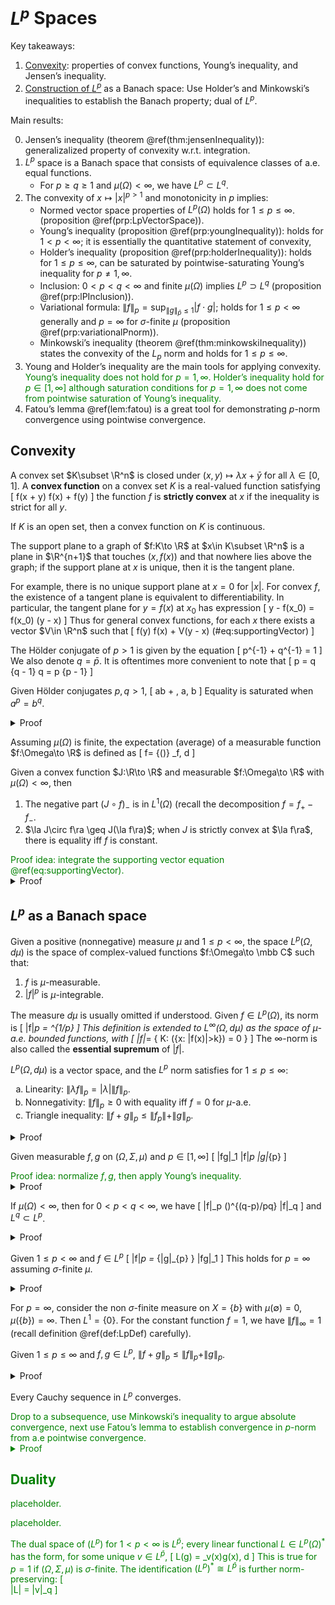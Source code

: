 # $L^p$ Spaces 

Key takeaways: 

1. [Convexity](#convexAnalysis): 
    properties of convex functions, Young's inequality, 
    and Jensen's inequality. 
2. [Construction of $L^p$](#LpSpace) as a Banach space:
    Use Holder's and Minkowski's inequalities to 
    establish the Banach property; dual of $L^p$. 

Main results: 

0. Jensen's inequality (theorem \@ref(thm:jensenInequality)): 
    generalizalized property of convexity w.r.t. integration. 
1. $L^p$ space is a Banach space that consists of 
    equivalence classes of a.e. equal functions. 
    - For $p\geq q\geq 1$ and $\mu(\Omega)<\infty$, we have 
        $L^{p} \subset L^q$. 
2. The convexity of $x\mapsto |x|^{p>1}$ and monotonicity in $p$ 
    implies: 
    - Normed vector space properties of $L^p(\Omega)$ holds for $1\leq p\leq \infty$. 
    (proposition \@ref(prp:LpVectorSpace)). 
    - Young's inequality (proposition \@ref(prp:youngInequality)): 
        holds for $1<p<\infty$; it is essentially the quantitative statement of 
        convexity, 
    - Holder's inequality (proposition \@ref(prp:holderInequality)): 
        holds for $1\leq p\leq \infty$, can be saturated by pointwise-saturating 
        Young's inequality for $p\neq 1, \infty$. 
    - Inclusion: $0<p<q<\infty$ and finite $\mu(\Omega)$ implies $L^p \supset L^q$ 
    (proposition \@ref(prp:lPInclusion)). 
    - Variational formula: $\|f\|_p = \sup_{\|g\|_{\bar p}\leq 1} |f\cdot g|$; 
    holds for $1\leq p < \infty$ generally and $p=\infty$ for 
    $\sigma$-finite $\mu$ (proposition \@ref(prp:variationalPnorm)). 
    - Minkowski's inequality (theorem \@ref(thm:minkowskiInequality)) 
        states the convexity of the $L_p$ norm and holds for $1\leq p\leq \infty$. 
3. Young and Holder's inequality are the main tools for applying convexity. 
    <span style="color:green">
    Young's inequality does not hold for $p=1, \infty$. 
    Holder's inequality hold for $p\in [1, \infty]$ 
    although saturation conditions for $p=1, \infty$ does not come from pointwise 
    saturation of Young's inequality. 
    <span>
4. Fatou's lemma \@ref(lem:fatou) is a great tool for demonstrating 
    $p$-norm convergence using pointwise convergence. 

## Convexity {#convexAnalysis -}

:::{.definition name="convex set and function"}
A convex set $K\subset \R^n$ is closed under 
$(x, y)\mapsto \lambda x + \bar y$ 
for all $\lambda \in [0, 1]$. A **convex function** 
on a convex set $K$ is a real-valued function satisfying 
\[ 
    f(\lambda x + \bar \lambda y) 
    \leq \lambda f(x) + \bar \lambda f(y)
\] 
the function $f$ is **strictly convex** at $x$ if the 
inequality is strict for all $y$. 
:::

:::{.proposition}
If $K$ is an open set, then a convex function on $K$ is continuous. 
:::

:::{.definition name="support plane"}
The support plane to a graph of $f:K\to \R$ at 
$x\in K\subset \R^n$ is a plane in $\R^{n+1}$ that 
touches $(x, f(x))$ and that nowhere lies above the graph; 
if the support plane at $x$ is unique, then it is the tangent plane. 
:::
For example, there is no unique support plane at $x=0$ for $|x|$. 
For convex $f$, the existence of a tangent plane is equivalent 
to differentiability. In particular, the tangent plane 
for $y=f(x)$ at $x_0$ has expression 
\[ 
    y - f(x_0) = \nabla f(x_0) \cdot (y - x)
\] 
Thus for general convex functions, for each $x$ there exists 
a vector $V\in \R^n$ such that 
\[ 
    f(y) \geq f(x) + V\cdot (y - x)
    (\#eq:supportingVector)
\] 

:::{.definition name="Hölder conjugate"}
The Hölder conjugate of $p>1$ is given by the equation 
\[ 
    p^{-1} + q^{-1} = 1
\] 
We also denote $q=\bar p$. 
It is oftentimes more convenient to note that 
\[ 
    p = \df q {q - 1} \iff q = \df p {p - 1}
\] 
:::

:::{.proposition #youngInequality name="Young's inequality"}
Given Hölder conjugates $p, q>1$, 
\[ 
    ab \leq \df {a^p}{p} + \df{b^q}{q}, \quad \forall a, b\geq 0
\] 
Equality is saturated when $a^p = b^q$. 
:::
<details>
<summary>Proof</summary>
Consider the convex function $f(a) = \df{a^p}{p}$. 
Its Legendre transform is 
\begin{align}
    g(b) 
    &= \sup_a \left(ab - \df {a^p}{p}\right) 
    = a_*b - \df{a_*^p}{p},\quad a_* = b^{1/(p-1)} \\ 
    &= b^{1 + 1/(p-1)} - \df 1 p b^{p/(p-1)} = b^q - \df 1 p b^q 
    = \df{b^q}{q}
\end{align}
Young's inequality follows from the variational characterization 
of the Legendre transform. 
Equality is saturated when $a=b^{1/(p-1)} \iff a^p = b^q$. 
</details>

:::{.definition name="average of a measurable function"}
Assuming $\mu(\Omega)$ is finite, the expectation (average) of 
a measurable function $f:\Omega\to \R$ is defined as 
\[ 
    \la f\ra = \df 1 {\mu(\Omega)} \int_\Omega f\, d\mu 
\] 
:::

:::{.theorem #jensenInequality name="Jensen's inequality"}
Given a convex function $J:\R\to \R$ and 
measurable $f:\Omega\to \R$ with $\mu(\Omega)<\infty$, then 

1. The negative part $(J\circ f)_-$ is in $L^1(\Omega)$ 
    (recall the decomposition $f=f_+ - f_-$. 
2. $\la J\circ f\ra \geq J(\la f\ra)$; when $J$ is strictly 
convex at $\la f\ra$, there is equality iff $f$ is constant. 
:::
<span style="color:green">
Proof idea: integrate the supporting 
vector equation \@ref(eq:supportingVector). 
</span>
<details>
<summary>Proof</summary>
Fixing $\la f\ra$, there exists a constant $V\in \R$ 
such that 
\[ 
    J(\forall t)\geq J(\la f\ra) + V(t - \la f\ra)
    (\#eq:convexity) 
\] 
This bounds the negative component (but not the positive one!) 
\[ 
    [J\circ f]_-(x) \leq |J(\la f\ra)| + |V||\la f\ra| + |V| |f(x)| 
\] 
using $\mu(\Omega)<\infty$, this bounded function is integrable. 
To obtain (2), integrate \@ref(eq:convexity) for all $t=f(x)$ 
\[ 
    \la J \circ f\ra \geq J(\la f\ra) - V \la f\ra + V\la f\ra 
\] 
with $J$ strictly convex, the inequality is saturated 
when $\la J\circ f\ra = J(\la f\ra)$. 
</details>

## $L^p$ as a Banach space {#LpSpace -}

:::{.definition #LpDef name="Lp space, norm"}
Given a positive (nonnegative) measure 
$\mu$ and $1\leq p<\infty$, the space 
$L^p(\Omega, d\mu)$
is the space of complex-valued functions $f:\Omega\to \mbb C$ 
such that: 

1. $f$ is $\mu$-measurable. 
2. $|f|^p$ is $\mu$-integrable. 

The measure $d\mu$ is usually omitted if understood. 
Given $f\in L^p(\Omega)$, its norm is 
\[ 
    \|f\|_p = \left[\int_\Omega |f(x)|^p \mu(dx)\right]^{1/p}
\] 
This definition is extended to $L^\infty(\Omega, d\mu)$ 
as the space of $\mu$-a.e. bounded functions, with 
\[ 
    \|f\|_\infty = \inf \{
        K: \mu(\{x\in \Omega: |f(x)|>k\}) = 0
    \}
\] 
The $\infty$-norm is also called the **essential supremum** 
of $|f|$. 
:::

:::{.proposition #LpVectorSpace name="normed vector space"}
$L^p(\Omega, d\mu)$ is a vector space, and the $L^p$ norm satisfies
for $1\leq p\leq \infty$:  

a. Linearity: $\|\lambda f\|_p = |\lambda| \|f\|_p$. 
b. Nonnegativity: $\|f\|_p\geq 0$ with equality iff $f=0$ for $\mu$-a.e. 
c. Triangle inequality: $\|f+g\|_p \leq \|f_p\| + \|g\|_p$. 
:::

<details>
<summary>Proof</summary>

- Vector space properties: closure under scalar multiplication is apparant. 
    Closure under addition follows from the convexity of $|x|^p$. 
    \[ 
        \left\|\df{\alpha + \beta}{2}\right\|^p \leq \df{|\alpha|^p + |\beta|^p}{2}
    \] 
    which follows from the convexity of $|x|^p$. 
- Norm properties: linearity follows from definition. 
    For nonnegativity, 
    $\|f\|_p = 0 \iff \|f^p\|_1 = 0 \iff f=0$, where the second and 
    third equalities are to be understood as $\mu$-a.e. 
    Triangle inequality is proved by Minkowski's inequality \@ref(thm:Minkowski). 
</details>

:::{.proposition #holderInequality name="Hölder's inequality"}
Given measurable $f, g$ on $(\Omega, \Sigma, \mu)$ and $p\in [1, \infty]$
\[ 
    \|fg\|_1 \leq \|f\|_p \|g\|_{\bar p}
\] 
:::
<span style="color:green">
Proof idea: normalize $f, g$, then apply Young's inequality. 
</span>
<details>
<summary>Proof</summary>
The cases $p=1$ or $\infty$ is straightforward, so consider $p>1$. 
Consider the nontrivial case where 
$0< \|f\|_p, \|g\|_{\bar p} < \infty$. 
First assume $\|f||_p = \|g\|_{\bar p}=1$, then 
using Young's inequality (proposition \@ref(prp:youngInequality)): 
\begin{align}
    \int |fg|\, d\mu  
    &\leq \int \df 1 p |f|^p + \df 1 {\bar p} \|g\|^{\bar p}\, d\mu 
    = \df 1 {p} + \df 1 {\bar p} = 1
\end{align}
This completes the proof in the special case; for unnormalized 
$f, g$, apply the homogeneity of the norms. 
</details>

:::{.proposition #lPInclusion}
If $\mu(\Omega)<\infty$, then for $0<p<q<\infty$, we have 
\[ 
    \|f\|_p \leq \mu(\Omega)^{(q-p)/pq} \|f\|_q
\] 
and $L^q \subset L^p$. 
:::
<details>
<summary>Proof</summary>
Apply Holder's inequality to $r=q/p>1$: 
\begin{align}
    \|f\|_p^p 
    &= \||f|^p\|_1 
    \leq \| |f|^p\|_{q/p} \|1\|_{\overline{q/p}}  
    = \|f\|_q^p \mu(\Omega)^{(q-p)/q} \\ 
    \|f\|_p 
    &\leq \mu(\Omega)^{(q-p)/pq} \|f\|_q
\end{align}
</details>

:::{.proposition #variationalPnorm name="variational formula for p-norm"}
Given $1\leq p<\infty$ and $f\in L^p$ 
\[ 
    \|f\|_p = \sup_{\|g\|_{\bar p} \leq 1} \|fg\|_1 
\] 
This holds for $p=\infty$ assuming $\sigma$-finite $\mu$. 
:::
<details>
<summary>Proof</summary>
If $\|f\|_p=0$ then both sides are zero trivially. 
The $p=1$ case holds trivially, so first consider $1 < p < \infty$, 
One side of Holder's inequality gives 
\[ 
    \left|\int fg\, d\mu \right| \leq \|fg\|_1 \leq \|f\|_p 
\] 
To prove the other direction, one can choose $\|g\|$ which 
saturates the inequality above by (1) matching the sign of $f$ 
and (2) saturate Young's inequality by $g(x)^{\bar p} = f(x)^p$. 
<span style="color:green">
Note how the converse breaks down for $p=\infty$, in which case
Holder's inequality is not implied by Young's. 
</span>
</details>

:::{.remark name="counterexample"}
For $p=\infty$, consider the non $\sigma$-finite measure 
on $X=\{b\}$ with $\mu(\emptyset)=0, \mu(\{b\})=\infty$. 
Then $L^1=\{0\}$. For the constant function $f=1$, we have 
$\|f\|_\infty = 1$ (recall definition \@ref(def:LpDef) carefully). 
:::

:::{.theorem #minkowskiInequality name="Minkowski's inequality"}
Given $1\leq p \leq \infty$ and 
$f, g\in L^p$, $\|f+g\|_p \leq \|f\|_p + \|g\|_p$. 
:::
<details>
<summary>Proof</summary>
For arbitrary $h\in L^{\bar p}$ with $\|h\|_{\bar p}\leq 1$, we have 
\[ 
    \left|\int (f+g) h\, d\mu \right| 
    \leq (\|f\|_p + \|g\|_p) \|h\|_{\bar p} \leq \|f\|_p + \|g\|_p
\] 
Take supremum over $h$ and invoke the variational formula 
(proposition \@ref(prp:variationalPnorm)) to obtain the desired result. 
</details>

:::{.proposition #LpBanach name="Lp is a Banach space"}
Every Cauchy sequence in $L^p$ converges. 
:::
<span style="color:green">
Drop to a subsequence, use Minkowski's inequality 
to argue absolute convergence, next use Fatou's lemma 
to establish convergence in $p$-norm from a.e pointwise convergence. 
<span>
<details>
<summary>Proof</summary>
First consider $1\leq p<\infty$. 
By proposition \@ref(prp:cauchySubsequence), without loss of 
generality drop to a subsequence $f_j$ (which can be defined 
inductively using the Cauchy condition) and define $f_0=0$ such that 
\[ 
    \sum_{k=1}^\infty \|f_k - f_{k-1}\|_p < \infty
\] 

1. Conditions for the dominated convergence theorem: 
    we aim to show the integrability of
    \[ 
        g_m = \sum_{k=1}^m |f_k - f_{k-1}| \to g \in L^p 
    \] 
    note that $g_m < g$. This follows by Minkowski's inequality 
    (theorem \@ref(thm:minkowskiInequality)) and the definition 
    of our subsequence we have 
    \[ 
        \|g\|_p^p = \int |g|^p\, d\mu 
        = \lim_{m\to \infty} |g_m|^p\, d\mu 
    \] 
    The second equality uses the monotone convergence 
    theorem \@ref(thm:monotoneConvergence). 
2. Next define the partial sum 
    \[ 
        f_m = \sum_{k=1}^m f_k - f_{k-1}
    \] 
    We have $|f_m| \leq g_m$, the absolute convergent 
    sequence $g_m(x)$ (for a.e. $x$)
    also implies the convergence of $f_m(x)\to f(x)$ a.e.
    Then $|f(x)|\leq g(x)\implies f\in L^p$. 
3. Finally, use Fatou's lemma \@ref(lem:fatou)
    to demonstrate convergence in $p$-norm: 
    \begin{align}
        \|f_k - f\|_p = \left(
            \int |f_k - f|^p\, d\mu 
        \right)
        \leq \liminf_{j\to \infty} \left(
            \int |f_k - f_j|^p\, d\mu 
        \right) = \liminf_{j\to \infty} \|f_k - f_j\|_p 
    \end{align}
</details>

## Duality {-}

:::{.definition name="norm of linear functional"}
placeholder. 
:::

:::{.definition name="continuity and boundedness"}
placeholder. 
:::

:::{.theorem #LpDual name="Riesz representation theorem"}
The dual space of $(L^p)$ for $1< p < \infty$ 
is $L^{\bar p}$; every linear functional $L\in L^p(\Omega)^*$ 
has the form, for some unique $v\in L^{\bar p}$, 
\[ 
    L(g) = \int_\Omega v(x)g(x)\, d\mu 
\] 
This is true for $p=1$ if $(\Omega, \Sigma, \mu)$ is $\sigma$-finite. 
The identification $(L^p)^* \cong L^{\bar p}$ is further norm-preserving: 
\[  
    \|L\| = \|v\|_q
\] 
:::